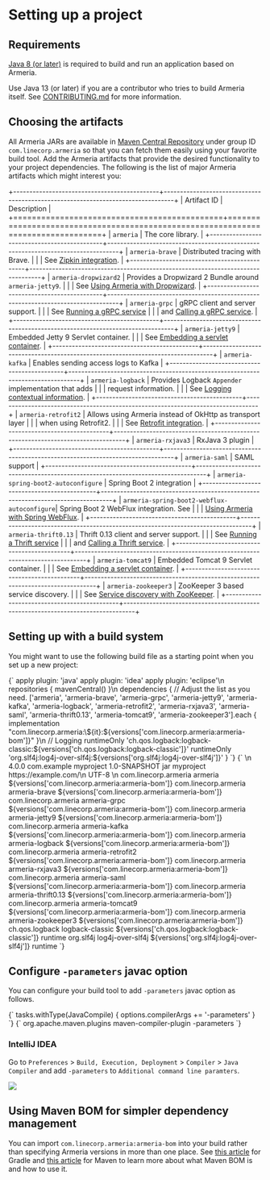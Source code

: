 
# Setting up a project

## Requirements

[Java 8 (or later)](https://adoptopenjdk.net/) is required to build and run an application based on Armeria.

<Tip>

Use Java 13 (or later) if you are a contributor who tries to build Armeria itself.
See [CONTRIBUTING.md](https://github.com/line/armeria/blob/master/CONTRIBUTING.md) for more information.
   
</Tip>

## Choosing the artifacts

All Armeria JARs are available in [Maven Central Repository](https://search.maven.org/search?q=g:com.linecorp.armeria%20-shaded)
under group ID `com.linecorp.armeria` so that you can fetch them easily using your favorite build tool.
Add the Armeria artifacts that provide the desired functionality to your project dependencies. The following is
the list of major Armeria artifacts which might interest you:

+---------------------------------------------+---------------------------------------------------------------------------------+
| Artifact ID                                 | Description                                                                     |
+=============================================+=================================================================================+
| `armeria`                                   | The core library.                                                               |
+---------------------------------------------+---------------------------------------------------------------------------------+
| `armeria-brave`                             | Distributed tracing with Brave.                                                 |
|                                             | See [Zipkin integration](/docs/advanced-zipkin).                                |
+---------------------------------------------+---------------------------------------------------------------------------------+
| `armeria-dropwizard2`                       | Provides a Dropwizard 2 Bundle around `armeria-jetty9`.                         |
|                                             | See [Using Armeria with Dropwizard](/docs/advanced-dropwizard-integration).     |
+---------------------------------------------+---------------------------------------------------------------------------------+
| `armeria-grpc`                              | gRPC client and server support.                                                 |
|                                             | See [Running a gRPC service](/docs/server-grpc)                                 |
|                                             | and [Calling a gRPC service](/docs/client-grpc).                                |
+---------------------------------------------+---------------------------------------------------------------------------------+
| `armeria-jetty9`                            | Embedded Jetty 9 Servlet container.                                             |
|                                             |  See [Embedding a servlet container](/docs/server-servlet).                     |
+---------------------------------------------+---------------------------------------------------------------------------------+
| `armeria-kafka`                             | Enables sending access logs to Kafka                                            |
+---------------------------------------------+---------------------------------------------------------------------------------+
| `armeria-logback`                           | Provides Logback `Appender` implementation that adds                            |
|                                             | request information.                                                            |
|                                             | See [Logging contextual information](/docs/advanced-logging).                   |
+---------------------------------------------+---------------------------------------------------------------------------------+
| `armeria-retrofit2`                         | Allows using Armeria instead of OkHttp as transport layer                       |
|                                             | when using Retrofit2.                                                           |
|                                             | See [Retrofit integration](/docs/client-retrofit).                              |
+---------------------------------------------+---------------------------------------------------------------------------------+
| `armeria-rxjava3`                           | RxJava 3 plugin                                                                 |
+---------------------------------------------+---------------------------------------------------------------------------------+
| `armeria-saml`                              | SAML support                                                                    |
+---------------------------------------------+---------------------------------------------------------------------------------+
| `armeria-spring-boot2-autoconfigure`        | Spring Boot 2 integration                                                       |
+---------------------------------------------+---------------------------------------------------------------------------------+
| `armeria-spring-boot2-webflux-autoconfigure`| Spring Boot 2 WebFlux integration. See                                          |
|                                             | [Using Armeria with Spring WebFlux](/docs/advanced-spring-webflux-integration). |
+---------------------------------------------+---------------------------------------------------------------------------------+
| `armeria-thrift0.13`                        | Thrift 0.13 client and server support.                                          |
|                                             | See [Running a Thrift service](/docs/server-thrift)                             |
|                                             | and [Calling a Thrift service](/docs/client-thrift).                            |
+---------------------------------------------+---------------------------------------------------------------------------------+
| `armeria-tomcat9`                           | Embedded Tomcat 9 Servlet container.                                            |
|                                             |  See [Embedding a servlet container](/docs/server-servlet).                     |
+---------------------------------------------+---------------------------------------------------------------------------------+
| `armeria-zookeeper3`                        | ZooKeeper 3 based service discovery.                                            |
|                                             | See [Service discovery with ZooKeeper](/docs/advanced-zookeeper).               |
+---------------------------------------------+---------------------------------------------------------------------------------+

## Setting up with a build system

You might want to use the following build file as a starting point when you set up a new project:

<Tabs>
  <TabPane tab="Gradle" key="gradle">
    <CodeBlock language="groovy" filename="build.gradle">{`
    apply plugin: 'java'
    apply plugin: 'idea'
    apply plugin: 'eclipse'\n
    repositories {
        mavenCentral()
    }\n
    dependencies {
        // Adjust the list as you need.
        ['armeria',
        'armeria-brave',
        'armeria-grpc',
        'armeria-jetty9',
        'armeria-kafka',
        'armeria-logback',
        'armeria-retrofit2',
        'armeria-rxjava3',
        'armeria-saml',
        'armeria-thrift0.13',
        'armeria-tomcat9',
        'armeria-zookeeper3'].each {
            implementation "com.linecorp.armeria:\${it}:${versions['com.linecorp.armeria:armeria-bom']}"
        }\n
        // Logging
        runtimeOnly 'ch.qos.logback:logback-classic:${versions['ch.qos.logback:logback-classic']}'
        runtimeOnly 'org.slf4j:log4j-over-slf4j:${versions['org.slf4j:log4j-over-slf4j']}'
    }
    `}</CodeBlock>
  </TabPane>
  <TabPane tab="Maven" key="maven">
    <CodeBlock language="xml" filename="pom.xml">{`
    <project xmlns="http://maven.apache.org/POM/4.0.0"
             xmlns:xsi="http://www.w3.org/2001/XMLSchema-instance"
             xsi:schemaLocation="http://maven.apache.org/POM/4.0.0 http://maven.apache.org/xsd/maven-4.0.0.xsd">\n
      <modelVersion>4.0.0</modelVersion>
      <groupId>com.example</groupId>
      <artifactId>myproject</artifactId>
      <version>1.0-SNAPSHOT</version>
      <packaging>jar</packaging>
      <name>myproject</name>
      <url>https://example.com/</url>\n
      <properties>
        <project.build.sourceEncoding>UTF-8</project.build.sourceEncoding>
      </properties>\n
      <dependencies>
        <dependency>
          <groupId>com.linecorp.armeria</groupId>
          <artifactId>armeria</artifactId>
          <version>${versions['com.linecorp.armeria:armeria-bom']}</version>
        </dependency>
        <dependency>
          <groupId>com.linecorp.armeria</groupId>
          <artifactId>armeria-brave</artifactId>
          <version>${versions['com.linecorp.armeria:armeria-bom']}</version>
        </dependency>
        <dependency>
          <groupId>com.linecorp.armeria</groupId>
          <artifactId>armeria-grpc</artifactId>
          <version>${versions['com.linecorp.armeria:armeria-bom']}</version>
        </dependency>
        <dependency>
          <groupId>com.linecorp.armeria</groupId>
          <artifactId>armeria-jetty9</artifactId>
          <version>${versions['com.linecorp.armeria:armeria-bom']}</version>
        </dependency>
        <dependency>
          <groupId>com.linecorp.armeria</groupId>
          <artifactId>armeria-kafka</artifactId>
          <version>${versions['com.linecorp.armeria:armeria-bom']}</version>
        </dependency>
        <dependency>
          <groupId>com.linecorp.armeria</groupId>
          <artifactId>armeria-logback</artifactId>
          <version>${versions['com.linecorp.armeria:armeria-bom']}</version>
        </dependency>
        <dependency>
          <groupId>com.linecorp.armeria</groupId>
          <artifactId>armeria-retrofit2</artifactId>
          <version>${versions['com.linecorp.armeria:armeria-bom']}</version>
        </dependency>
        <dependency>
          <groupId>com.linecorp.armeria</groupId>
          <artifactId>armeria-rxjava3</artifactId>
          <version>${versions['com.linecorp.armeria:armeria-bom']}</version>
        </dependency>
        <dependency>
          <groupId>com.linecorp.armeria</groupId>
          <artifactId>armeria-saml</artifactId>
          <version>${versions['com.linecorp.armeria:armeria-bom']}</version>
        </dependency>
        <dependency>
          <groupId>com.linecorp.armeria</groupId>
          <artifactId>armeria-thrift0.13</artifactId>
          <version>${versions['com.linecorp.armeria:armeria-bom']}</version>
        </dependency>
        <dependency>
          <groupId>com.linecorp.armeria</groupId>
          <artifactId>armeria-tomcat9</artifactId>
          <version>${versions['com.linecorp.armeria:armeria-bom']}</version>
        </dependency>
        <dependency>
          <groupId>com.linecorp.armeria</groupId>
          <artifactId>armeria-zookeeper3</artifactId>
          <version>${versions['com.linecorp.armeria:armeria-bom']}</version>
        </dependency>
        <!-- Logging -->
        <dependency>
          <groupId>ch.qos.logback</groupId>
          <artifactId>logback-classic</artifactId>
          <version>${versions['ch.qos.logback:logback-classic']}</version>
          <scope>runtime</scope>
        </dependency>
        <dependency>
          <groupId>org.slf4j</groupId>
          <artifactId>log4j-over-slf4j</artifactId>
          <version>${versions['org.slf4j:log4j-over-slf4j']}</version>
          <scope>runtime</scope>
        </dependency>
      </dependencies>
    </project>
    `}</CodeBlock>
  </TabPane>
</Tabs>

## Configure `-parameters` javac option

You can configure your build tool to add `-parameters` javac option as follows.

<Tabs>
  <TabPane tab="Gradle" key="gradle">
    <CodeBlock language="groovy" filename="build.gradle">{`
    tasks.withType(JavaCompile) {
        options.compilerArgs += '-parameters'
    }
    `}</CodeBlock>
  </TabPane>
  <TabPane tab="Maven" key="maven">
    <CodeBlock language="xml" filename="pom.xml">{`
    <project>
      <build>
        <plugins>
          <plugin>
            <groupId>org.apache.maven.plugins</groupId>
            <artifactId>maven-compiler-plugin</artifactId>
            <configuration>
              <compilerArgs>
                <arg>-parameters</arg>
              </compilerArgs>
            </configuration>
          </plugin>
        </plugins>
      </build>
    </project>
    `}</CodeBlock>
  </TabPane>
</Tabs>

### IntelliJ IDEA

Go to `Preferences` > `Build, Execution, Deployment` > `Compiler` > `Java Compiler` 
and add `-parameters` to `Additional command line paramters`.

![](../../images/intellij_javac_parameters.png)

## Using Maven BOM for simpler dependency management

You can import `com.linecorp.armeria:armeria-bom` into your build rather than specifying Armeria versions in
more than one place. See [this article](https://docs.gradle.org/current/userguide/platforms.html#sub:bom_import)
for Gradle and [this article](https://www.baeldung.com/spring-maven-bom) for Maven to learn more about what
Maven BOM is and how to use it.

